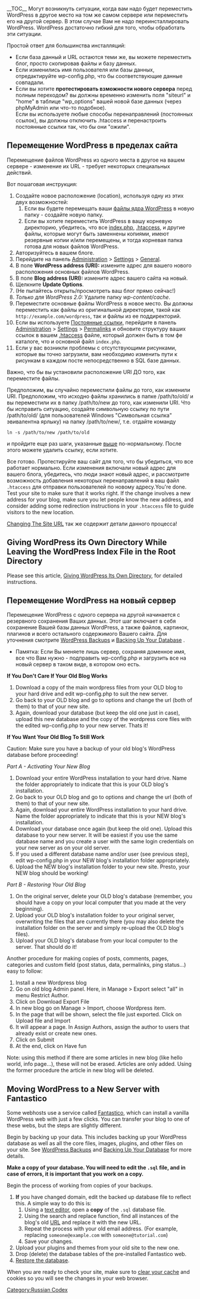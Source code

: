 {{Languages|
{{en|Moving WordPress}}
{{ja|Moving WordPress}}
{{ru|Перемещение WordPress}}
}}

{{ru:Stub}}
__TOC__
Могут возникнуть ситуации, когда вам надо будет переместить WordPress в другое место на том же самом сервере или переместить его на другой сервер. В этом случае Вам не надо переинсталлировать WordPress. WordPress достаточно гибкий для того, чтобы обработать эти ситуации.

Простой ответ для большинства инсталляций:
* Если база данный и URL остаются теми же, вы можете переместить блог, просто скопировав файлы и базу данных.
* Если изменились имя пользователя или базы данных, отредактируйте wp-config.php, что бы соответствующие данные совпадали.
* Если вы хотите '''протестировать взможности нового сервера''' перед полным переходом? вы должны временно изменить поля "siteurl" и "home" в таблице "wp_options" вашей новой базе данных (через phpMyAdmin или что-то подобное).  <br /> Если вы используете любые способы перенаправлений (постоянных ссылок), вы должны отключить .htaccess и перенастроить постоянные ссылки так, что бы они "ожили".


==Перемещение WordPress в пределах сайта==

Перемещение файлов WordPress из одного места в другое на вашем сервере - изменение их URL - требует некоторых специальных действий.

Вот пошаговая инструкция:

# Создайте новое расположение (location), используя одну из этих двух возможностей:
## Если вы будете перемещать ваши [[WordPress Files|файлы ядра WordPress]] в новую папку - создайте новую папку.
## Если вы хотите переместить WordPress в вашу корневую директорию, убедитесь, что все [[WordPress Files|index.php]], [[Glossary#.htaccess|.htaccess]], и другие файлы, которые могут быть заменнены копиями, имеют резервные копии и/или перемещены, и тогда корневая папка готова для новых файлов WordPress.
# Авторизуйтесь в вашем блоге.
# Перейдите на панель [[Administration Panels|Administration]] > [[Administration_Panels#Options_-_Configuration_Settings|Settings]] > [[Settings_General_SubPanel|General]].
# В поле '''WordPress address (URI):''' измените адрес для вашего нового расположения основных файлов WordPress.
# В поле '''Blog address (URI):''' измените адрес вашего сайта на новый.
# Щелкните '''Update Options'''.
# (Не пытайтесь открыть/просмотреть ваш блог прямо сейчас!)
# ''Только для WordPress 2.0:'' Удалите папку ''wp-content/cache''.
# Переместите основные файлы WordPress в новое место. Вы должны переместить как файлы из оригинальной директории, такой как <tt><nowiki> http://example.com/wordpress</nowiki></tt>, так и файлы из ее поддиректорий. 
# Если вы используете [[Using Permalinks|Постоянные ссылки]], перейдите в панель [[Administration Panels|Administration]] > [[Administration_Panels#Options_-_Configuration_Settings|Settings]] > [[Settings_Permalinks_SubPanel|Permalinks]] и обновите структуру ваших ссылок в вашем  [[Glossary#.htaccess|.htaccess]] файле, который должен быть в том фе каталоге, что и основной файл <tt>index.php</tt>.
# Если у вас возникли проблемы с отсутствующими рисунками, которые вы точно загрузили, вам необходимо изменить пути к рисункам в каждом посте непосредственно в SQL базе данных. 

Важно, что бы вы установили расположение URI ДО того, как переместите файлы.

Предположим, вы случайно переместили файлы до того, как изменили URI. Предположим, что исходно файлы хранились в папке /path/to/old/ и вы переместили их в папку /path/to/new до того, как изменили URI. Что бы исправить ситуацию, создайте символьную ссылку по пути /path/to/old/ (для пользователей Windows "Символьная ссылка" эвивалентна ярлыку) на папку /path/to/new/, т.е. отдайте команду   
<pre>ln -s /path/to/new /path/to/old</pre>
и пройдите еще раз шаги, указанные [[Moving WordPress#Moving WordPress Within Your Site | выше]] по-нормальному. После этого можете удалить ссылку, если хотите.

Все готово. Протестируйте ваш сайт для того, что бы убедиться, что все работает нормально. Если изменения включали новый адрес для вашего блога, убедитесь, что люди знают новый адрес, и рассмотрите возможность добавления некоторых перенаправлений в ваш файл <tt>.htaccess</tt> для отправки пользователей по новому адресу.You're done.  Test your site to make sure that it works right.  If the change involves a new address for your blog, make sure you let people know the new address, and consider adding some redirection instructions in your <tt>.htaccess</tt> file to guide visitors to the new location.

[[Changing The Site URL]] так же содержит детали данного процесса!

== Giving WordPress its Own Directory While Leaving the WordPress Index File in the Root Directory==
Please see this article, [[Giving_WordPress_Its_Own_Directory|Giving WordPress Its Own Directory]], for detailed instructions.

==Перемещение WordPress на новый сервер==

Перемещение WordPress с одного сервера на другой начинается с резервного сохранения Ваших данных. Этот шаг включает в себя сохранение Вашей базы данных WordPress, а также файлов, картинок, плагинов и всего остального содержимого Вашего сайта. Для уточнения смотрите [[WordPress Backups]] и [[Backing Up Your Database]] . 

*Памятка: Если Вы меняете лишь сервер, сохраняя доменное имя, все что Вам нужно - подправить wp-config.php и загрузить все на новый сервер в таком виде, в котором оно есть.

'''If You Don't Care If Your Old Blog Works'''

#Download a copy of the main wordpress files from your OLD blog to your hard drive and edit wp-config.php to suit the new server.
#Go back to your OLD blog and go to options and change the url (both of them) to that of your new site.
#Again, download your database (but keep the old one just in case), upload this new database and the copy of the wordpress core files with the edited wp-config.php to your new server. Thats it!

'''If You Want Your Old Blog To Still Work'''

Caution: Make sure you have a backup of your old blog's WordPress database before proceeding!

''Part A - Activating Your New Blog''
#Download your entire WordPress installation to your hard drive.  Name the folder appropriately to indicate that this is your OLD blog's installation.
#Go back to your OLD blog and go to options and change the url (both of them) to that of your new site.
#Again, download your entire WordPress installation to your hard drive.  Name the folder appropriately to indicate that this is your NEW blog's installation.
#Download your database once again (but keep the old one).  Upload this database to your new server.  It will be easiest if you use the same database name and you create a user with the same login credentials on your new server as on your old server.
#If you used a different database name and/or user (see previous step), edit wp-config.php in your NEW blog's installation folder appropriately.
#Upload the NEW blog's installation folder to your new site.  Presto, your NEW blog should be working!

''Part B - Restoring Your Old Blog''
#On the original server, delete your OLD blog's database (remember, you should have a copy on your local computer that you made at the very beginning).
#Upload your OLD blog's installation folder to your original server, overwriting the files that are currently there (you may also delete the installation folder on the server and simply re-upload the OLD blog's files).
#Upload your OLD blog's database from your local computer to the server.  That should do it!


Another procedure for making copies of posts, comments, pages, categories and custom field (post status, data, permalinks, ping status...) easy to follow:
#Install a new Wordpress blog
#Go on old blog Admin panel. Here, in  Manage > Export select "all" in menu Restrict Author.
#Click on Download Export File
#In new blog go on Manage > Import, choose Wordpress item.
#In the page that will be shown, select the file just exported. Click on Upload file and Import
#It will appear a page. In Assign Authors, assign the author to users that already exist or create new ones.
#Click on Submit
#At the end, click on Have fun

Note: using this method if there are some articles in new blog (like hello world, info page...), these will not be erased. Articles are only added. Using the former procedure the article in new blog will be deleted.

==Moving WordPress to a New Server with Fantastico==

Some webhosts use a service called [http://netenberg.com/fantastico.php Fantastico], which can install a vanilla WordPress web with just a few clicks. You can transfer your blog to one of these webs, but the steps are slightly different.

Begin by backing up your data. This includes backing up your WordPress database as well as all the core files, images, plugins, and 
other files on your site. See [[WordPress Backups]] and [[Backing Up Your Database]] for more details. 

'''Make a copy of your database. You will need to edit the <code>.sql</code> file, and in case of errors, it is important that you work on a copy.'''

Begin the process of working from copies of your backups.

#'''If''' you have changed domain, edit the backed up database file to reflect this. A simple way to do this is:
## Using a [[Glossary#Text editor|text editor]], open a '''copy''' of the <code>.sql</code> database file.
## Using the search and replace function, find all instances of the blog's old [[Glossary#URL|URL]] and replace it with the new URL.
## Repeat the process with your old email address. (For example, replacing <tt>someone@example.com</tt> with <tt>someone@tutorial.com</tt>)
## Save your changes.
#Upload your plugins and themes from your old site to the new one.
#Drop (delete) the database tables of the pre-installed Fantastico web.
#[[Restoring Your Database From Backup|Restore the database]].

When you are ready to check your site, make sure to [[I Make Changes and Nothing Happens|clear your cache]] and cookies so you will see the changes in your web browser.

[[Category:Russian Codex]]

{{Copyedit}}
